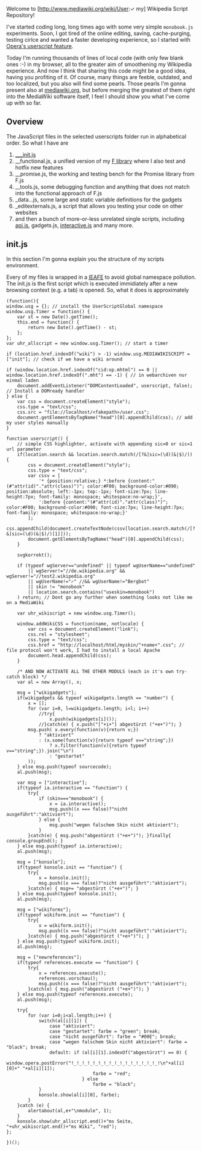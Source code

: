 ﻿Welcome to [http://www.mediawiki.org/wiki/User:✓ my] Wikipedia Script Repository!

I've started coding long, long times ago with some very simple <code>monobook.js</code> experiments.
Soon, I got tired of the online editing, saving, cache-purging, testing cirlce and wanted a faster developing experience, so I started with [http://www.opera.com/docs/userjs/ Opera's userscript feature].

Today I'm running thousands of lines of local code (with only few blank ones :-) in my browser, all to the greater aim of smoothening my Wikipedia experience.
And now I think that sharing this code might be a good idea, having you profiting of it. Of course, many things are feeble, outdated, and too localized, but you also will find some pearls.
Those pearls I'm gonna present also at [http://www.mediawiki.org/w/index.php?title=User:%E2%9C%93/scripts mediawiki.org], but before merging the greatest of them right into the MediaWiki software itself, I feel I should show you what I've come up with so far.

== Overview ==

The JavaScript files in the selected userscripts folder run in alphabetical order. So what I have are
# [[#init.js|___init.js]] 
# __functional.js, a unified version of my [[../../../F|F library]]  where I also test and hotfix new features
# __promise.js, the working and testing bench for the Promise library from F.js
# __tools.js, some debugging function and anything that does not match into the functional approach of F.js
# _data...js, some large and static variable definitions for the gadgets
# _editexternals.js, a script that allows you testing your code on other websites
# and then a bunch of more-or-less unrelated single scripts, including [[api|api.js]], gadgets.js, [[interactive|interactive.js]]  and many more.

== init.js ==

In this section I'm gonna explain you the structure of my scripts environment.

Every of my files is wrapped in a [http://benalman.com/news/2010/11/immediately-invoked-function-expression/ <abbr title="Immidiately Executed Anonymous Function Expression">IEAFE</abbr>] to avoid global namespace pollution.
The init.js is the first script which is executed immidiately after a new browsing context (e.g. a tab) is opened. So, what it does is approximately

<pre>
(function(){
window.usg = {}; // install the UserScriptGlobal namespace
window.usg.Timer = function() {
	var st = new Date().getTime();
	this.end = function() {
		return new Date().getTime() - st;
	};
};
var uhr_allscript = new window.usg.Timer(); // start a timer

if (location.href.indexOf("wiki") > -1) window.usg.MEDIAWIKISCRIPT = ["init"]; // check if we have a wiki around

if (window.location.href.indexOf("cid:op.mhtml") == 0 || window.location.href.indexOf(".mht") == -1) { // in webarchiven nur einmal laden
	document.addEventListener("DOMContentLoaded", userscript, false); // Install a DOMready handler
} else {
	var css = document.createElement("style");
	css.type = "text/css";
	css.src = "file://localhost/<fakepath>/user.css";
	document.getElementsByTagName("head")[0].appendChild(css); // add my user styles manually
}

function userscript() {
	// simple CSS highlighter, activate with appending sic=0 or sic=1 url parameter
	if(location.search && location.search.match(/[?&]sic=(\d)(&|$)/)) {
		css = document.createElement("style");
		css.type = "text/css";
		var cssv = [
			'* {position:relative;} *:before {content:"(#"attr(id)"."attr(class)")"; color:#F00; background-color:#090; position:absolute; left:-1px; top:-1px; font-size:7px; line-height:7px; font-family: monospace; whitespace:no-wrap;}',
			':before {content:"(#"attr(id)"."attr(class)")"; color:#F00; background-color:#090; font-size:7px; line-height:7px; font-family: monospace; whitespace:no-wrap;}'
		];
		css.appendChild(document.createTextNode(cssv[location.search.match(/[?&]sic=(\d)(&|$)/)[1]]));
		document.getElementsByTagName("head")[0].appendChild(css);
	}
	
	svgkorrekt();

	if (typeof wgServer=="undefined" || typeof wgUserName=="undefined"
		|| wgServer!="//de.wikipedia.org" && wgServer!="//test2.wikipedia.org" 
		|| wgUserName!="✓" //&& wgUserName!="Bergbot"
		|| skin != "monobook"
		|| location.search.contains("useskin=monobook")
	) return; // Dont go any further when something looks not like me on a MediaWiki
	
	var uhr_wikiscript = new window.usg.Timer();
	
	window.addWikiCSS = function(name, notlocale) {
		var css = document.createElement("link");
		css.rel = "stylesheet";
		css.type = "text/css";
		css.href = "http://localhost/html/myskin/"+name+".css"; // file protocol won't work, I had to install a local Apache
		document.head.appendChild(css);
	}
	
	/* AND NOW ACTIVATE ALL THE OTHER MODULS (each in it's own try-catch block) */
	var al = new Array(), x;
	
	msg = ["wikigadgets"];
	if(wikigadgets && typeof wikigadgets.length == "number") {
		x = [];
		for (var i=0, l=wikigadgets.length; i<l; i++)
			//try{
				x.push(wikigadgets[i]());
			//}catch(e) { x.push("["+i+"] abgestürzt ("+e+")"); }
		msg.push( x.every(function(v){return v;})
			? "aktiviert"
			: (x.some(function(v){return typeof v=="string";})
				? x.filter(function(v){return typeof v=="string";}).join("\n")
				: "gestartet"
		));
	} else msg.push(typeof sourcecode);
	al.push(msg);
	
	var msg = ["interactive"];
	if(typeof ia.interactive == "function") {
		try{
			if (skin==="monobook") {
				x = ia.interactive();
				msg.push((x === false)?"nicht ausgeführt":"aktiviert");
			} else {
				msg.push("wegen falschem Skin nicht aktiviert");
			}
		}catch(e) { msg.push("abgestürzt ("+e+")"); }finally{ console.groupEnd(); }
	} else msg.push(typeof ia.interactive);
	al.push(msg);
	
	msg = ["konsole"];
	if(typeof konsole.init == "function") {
		try{
			x = konsole.init();
			msg.push((x === false)?"nicht ausgeführt":"aktiviert");
		}catch(e) { msg+= "abgestürzt ("+e+")"; }
	} else msg.push(typeof konsole.init);
	al.push(msg);
	
	msg = ["wikiforms"];
	if(typeof wikiform.init == "function") {
		try{
			x = wikiform.init();
			msg.push((x === false)?"nicht ausgeführt":"aktiviert");
		}catch(e) { msg.push("abgestürzt ("+e+")"); }
	} else msg.push(typeof wikiform.init);
	al.push(msg);
		
	msg = ["newreferences"];
	if(typeof references.execute == "function") {
		try{
			x = references.execute();
			references.vorschau();
			msg.push((x === false)?"nicht ausgeführt":"aktiviert");
		}catch(e) { msg.push("abgestürzt ("+e+")"); }
	} else msg.push(typeof references.execute);
	al.push(msg);
	
	try{
		for (var i=0;i<al.length;i++) {
			switch(al[i][1]) {
				case "aktiviert":
				case "gestartet": farbe = "green"; break;
				case "nicht ausgeführt": farbe = "#00E"; break; 
				case "wegen falschem Skin nicht aktiviert": farbe = "black"; break;
				default: if (al[i][1].indexOf("abgestürzt") == 0) {
								window.opera.postError("!_!_!_!_!_!_!_!_!_!_!_!_!_!_!_!_!\n"+al[i][0]+" "+al[i][1]);
								farbe = "red";
							} else
								farbe = "black";
			}
			konsole.show(al[i][0], farbe);
		}
	}catch (e) {
		alertabout(al,e+"\nmodule", 1);
	}
	konsole.show(uhr_allscript.end()+"ms Seite, "+uhr_wikiscript.end()+"ms Wiki", "red");
};

})();
</pre>